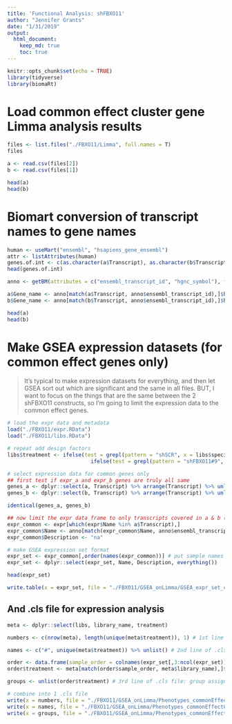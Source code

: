 ```yaml
---
title: 'Functional Analysis: shFBXO11'
author: "Jennifer Grants"
date: "1/31/2019"
output: 
  html_document:
    keep_md: true
    toc: true
---
```


```r
knitr::opts_chunk$set(echo = TRUE)
library(tidyverse)
library(biomaRt)
```

# Load common effect cluster gene Limma analysis results  
```r
files <- list.files("./FBXO11/Limma", full.names = T)
files

a <- read.csv(files[2])
b <- read.csv(files[1])

head(a)
head(b)
```


# Biomart conversion of transcript names to gene names
```r
human <- useMart("ensembl", "hsapiens_gene_ensembl")
attr <- listAttributes(human)
genes.of.int <- c(as.character(a$Transcript), as.character(b$Transcript)) %>% unique()
head(genes.of.int)
```

```r
anno <- getBM(attributes = c("ensembl_transcript_id", "hgnc_symbol"), filters = "ensembl_transcript_id", values = genes.of.int, mart = human)

a$Gene_name <- anno[match(a$Transcript, anno$ensembl_transcript_id),]$hgnc_symbol
b$Gene_name <- anno[match(b$Transcript, anno$ensembl_transcript_id),]$hgnc_symbol

head(a)
head(b)
```


# Make GSEA expression datasets (for common effect genes only)  

> It's typical to make expression datasets for everything, and then let GSEA sort out which are significant and the same in all files. BUT, I want to focus on the things that are the same between the 2 shFBXO11 constructs, so I'm going to limit the expression data to the common effect genes.  

```r
# load the expr data and metadata
load("./FBXO11/expr.RData")
load("./FBXO11/libs.RData")

# repeat add design factors
libs$treatment <- ifelse(test = grepl(pattern = "shSCR", x = libs$specimen_subset_external_id), yes = "shSCR", no = 
                           ifelse(test = grepl(pattern = "shFBXO11#9", x = libs$specimen_subset_external_id), yes = "shFBXO11a", no = "shFBXO11b"))

# select expression data for common genes only
## first test if expr_a and expr_b genes are truly all same
genes_a <- dplyr::select(a, Transcript) %>% arrange(Transcript) %>% unlist()
genes_b <- dplyr::select(b, Transcript) %>% arrange(Transcript) %>% unlist()

identical(genes_a, genes_b)

## now limit the expr data frame to only transcripts covered in a & b (identical)
expr_common <- expr[which(expr$Name %in% a$Transcript),]
expr_common$Name <- anno[match(expr_common$Name, anno$ensembl_transcript_id),]$hgnc_symbol
expr_common$Description <- "na"

# make GSEA expression set format
expr_set <- expr_common[,order(names(expr_common))] # put sample names in numerical order
expr_set <- dplyr::select(expr_set, Name, Description, everything())

head(expr_set)

```

```r
write.table(x = expr_set, file = "./FBXO11/GSEA_onLimma/GSEA_expr_set_commonEffectOnly.txt", sep = "\t", row.names = F, quote = F)
```

## And .cls file for expression analysis
```r
meta <- dplyr::select(libs, library_name, treatment)

numbers <- c(nrow(meta), length(unique(meta$treatment)), 1) # 1st line of .cls file: samples, groups, (always 1)

names <- c("#", unique(meta$treatment)) %>% unlist() # 2nd line of .cls file: #symbol + names of groups

order <- data.frame(sample_order = colnames(expr_set[,3:ncol(expr_set)])) # make sure the order of expr_set columns and .cls file order are same!
order$treatment <- meta[match(order$sample_order, meta$library_name),]$treatment

groups <- unlist(order$treatment) # 3rd line of .cls file: group assignment of each sample (in the same order as colnames in exprset)

# combine into 1 .cls file
write(x = numbers, file = "./FBXO11/GSEA_onLimma/Phenotypes_commonEffectOnly.cls", ncolumns = length(numbers))
write(x = names, file = "./FBXO11/GSEA_onLimma/Phenotypes_commonEffectOnly.cls", ncolumns = length(names), append = TRUE)
write(x = groups, file = "./FBXO11/GSEA_onLimma/Phenotypes_commonEffectOnly.cls", ncolumns = length(groups), append = TRUE)

```

